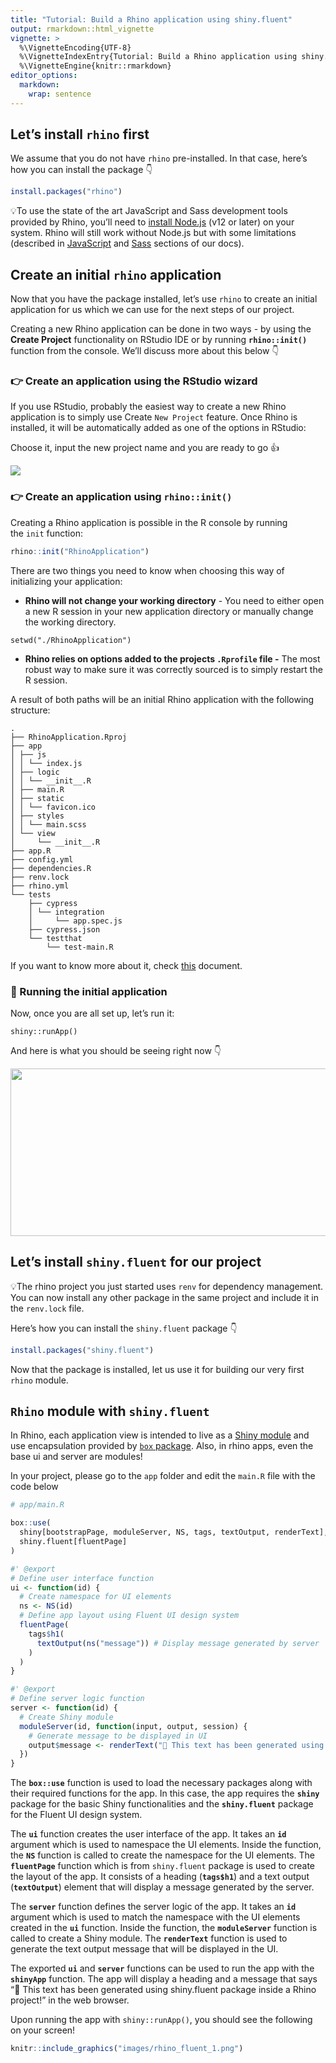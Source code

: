 ```yaml
---
title: "Tutorial: Build a Rhino application using shiny.fluent"
output: rmarkdown::html_vignette
vignette: >
  %\VignetteEncoding{UTF-8}
  %\VignetteIndexEntry{Tutorial: Build a Rhino application using shiny.fluent}
  %\VignetteEngine{knitr::rmarkdown}
editor_options: 
  markdown: 
    wrap: sentence
---
```


## Let's install `rhino` first

We assume that you do not have `rhino` pre-installed.
In that case, here's how you can install the package 👇

``` r
install.packages("rhino")
```

💡To use the state of the art JavaScript and Sass development tools provided by Rhino, you'll need to [install Node.js](https://nodejs.org/en/download/) (v12 or later) on your system.
Rhino will still work without Node.js but with some limitations (described in [JavaScript](https://appsilon.github.io/rhino/articles/tutorial/create-your-first-rhino-app.html#add-javascript-code) and [Sass](https://appsilon.github.io/rhino/articles/tutorial/create-your-first-rhino-app.html#add-custom-styles) sections of our docs).

## Create an initial `rhino` application

Now that you have the package installed, let's use `rhino` to create an initial application for us which we can use for the next steps of our project.

Creating a new Rhino application can be done in two ways - by using the **Create Project** functionality on RStudio IDE or by running **`rhino::init()`** function from the console.
We'll discuss more about this below 👇

### 👉 Create an application using the RStudio wizard

If you use RStudio, probably the easiest way to create a new Rhino application is to simply use Create `New Project` feature.
Once Rhino is installed, it will be automatically added as one of the options in RStudio:

Choose it, input the new project name and you are ready to go 👍

![](https://appsilon.github.io/rhino/articles/tutorial/images/rstudio_wizard.png)

### 👉 Create an application using `rhino::init()`

Creating a Rhino application is possible in the R console by running the `init` function:

``` r
rhino::init("RhinoApplication")
```

There are two things you need to know when choosing this way of initializing your application:

-   **Rhino will not change your working directory** - You need to either open a new R session in your new application directory or manually change the working directory.

```         
setwd("./RhinoApplication")
```

-   **Rhino relies on options added to the projects `.Rprofile` file -** The most robust way to make sure it was correctly sourced is to simply restart the R session.

A result of both paths will be an initial Rhino application with the following structure:

```         
.
├── RhinoApplication.Rproj
├── app
│ ├── js
│ │ └── index.js
│ ├── logic
│ │ └── __init__.R
│ ├── main.R
│ ├── static
│ │ └── favicon.ico
│ ├── styles
│ │ └── main.scss
│ └── view
│     └── __init__.R
├── app.R
├── config.yml
├── dependencies.R
├── renv.lock
├── rhino.yml
└── tests
    ├── cypress
    │ └── integration
    │     └── app.spec.js
    ├── cypress.json
    └── testthat
        └── test-main.R
```

If you want to know more about it, check [this](https://appsilon.github.io/rhino/articles/explanation/application-structure.html) document.

### 🚀 Running the initial application

Now, once you are all set up, let's run it:

```         
shiny::runApp()
```

And here is what you should be seeing right now 👇

![](https://appsilon.github.io/rhino/articles/tutorial/images/init_application.png){width="620" height="268"}

## Let's install `shiny.fluent` for our project

💡The rhino project you just started uses `renv` for dependency management.
You can now install any other package in the same project and include it in the `renv.lock` file.

Here's how you can install the `shiny.fluent` package 👇

``` r
install.packages("shiny.fluent")
```

Now that the package is installed, let us use it for building our very first `rhino` module.

## `Rhino` module with `shiny.fluent`

In Rhino, each application view is intended to live as a [Shiny module](https://shiny.rstudio.com/articles/modules.html) and use encapsulation provided by [`box` package](https://klmr.me/box/).
Also, in rhino apps, even the base ui and server are modules!

In your project, please go to the `app` folder and edit the `main.R` file with the code below

``` r
# app/main.R

box::use(
  shiny[bootstrapPage, moduleServer, NS, tags, textOutput, renderText],
  shiny.fluent[fluentPage]
)

#' @export
# Define user interface function
ui <- function(id) {
  # Create namespace for UI elements
  ns <- NS(id)
  # Define app layout using Fluent UI design system
  fluentPage(
    tags$h1(
      textOutput(ns("message")) # Display message generated by server
    )
  )
}

#' @export
# Define server logic function
server <- function(id) {
  # Create Shiny module
  moduleServer(id, function(input, output, session) {
    # Generate message to be displayed in UI
    output$message <- renderText("👋 This text has been generated using shiny.fluent package inside a Rhino project!")
  })
}
```

The **`box::use`** function is used to load the necessary packages along with their required functions for the app.
In this case, the app requires the **`shiny`** package for the basic Shiny functionalities and the **`shiny.fluent`** package for the Fluent UI design system.

The **`ui`** function creates the user interface of the app.
It takes an **`id`** argument which is used to namespace the UI elements.
Inside the function, the **`NS`** function is called to create the namespace for the UI elements.
The **`fluentPage`** function which is from `shiny.fluent` package is used to create the layout of the app.
It consists of a heading (**`tags$h1`**) and a text output (**`textOutput`**) element that will display a message generated by the server.

The **`server`** function defines the server logic of the app.
It takes an **`id`** argument which is used to match the namespace with the UI elements created in the **`ui`** function.
Inside the function, the **`moduleServer`** function is called to create a Shiny module.
The **`renderText`** function is used to generate the text output message that will be displayed in the UI.

The exported **`ui`** and **`server`** functions can be used to run the app with the **`shinyApp`** function.
The app will display a heading and a message that says "👋 This text has been generated using shiny.fluent package inside a Rhino project!" in the web browser.

Upon running the app with `shiny::runApp()`, you should see the following on your screen!

```r
knitr::include_graphics("images/rhino_fluent_1.png")
```

